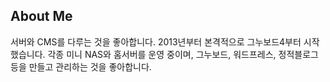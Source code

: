 ## About Me

서버와 CMS를 다루는 것을 좋아합니다. 2013년부터 본격적으로 그누보드4부터 시작했습니다. 각종 미니 NAS와 홈서버를 운영 중이며, 그누보드, 워드프레스, 정적블로그 등을 만들고 관리하는 것을 좋아합니다.
